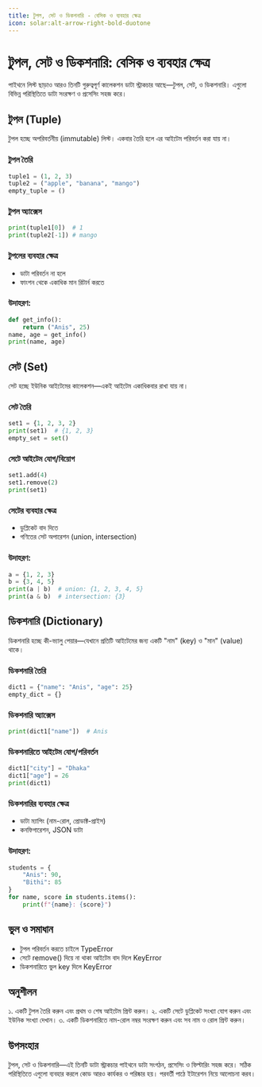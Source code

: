 ```yaml
---
title: টুপল, সেট ও ডিকশনারি - বেসিক ও ব্যবহার ক্ষেত্র
icon: solar:alt-arrow-right-bold-duotone
---
```


# টুপল, সেট ও ডিকশনারি: বেসিক ও ব্যবহার ক্ষেত্র

পাইথনে লিস্ট ছাড়াও আরও তিনটি গুরুত্বপূর্ণ কালেকশন ডাটা স্ট্রাকচার আছে—টুপল, সেট, ও ডিকশনারি। এগুলো বিভিন্ন পরিস্থিতিতে ডাটা সংরক্ষণ ও প্রসেসিং সহজ করে।

## টুপল (Tuple)

টুপল হচ্ছে অপরিবর্তনীয় (immutable) লিস্ট। একবার তৈরি হলে এর আইটেম পরিবর্তন করা যায় না।

### টুপল তৈরি
```python
tuple1 = (1, 2, 3)
tuple2 = ("apple", "banana", "mango")
empty_tuple = ()
```

### টুপল অ্যাক্সেস
```python
print(tuple1[0])  # 1
print(tuple2[-1]) # mango
```

### টুপলের ব্যবহার ক্ষেত্র
- ডাটা পরিবর্তন না হলে
- ফাংশন থেকে একাধিক মান রিটার্ন করতে

### উদাহরণ:
```python
def get_info():
    return ("Anis", 25)
name, age = get_info()
print(name, age)
```

## সেট (Set)

সেট হচ্ছে ইউনিক আইটেমের কালেকশন—একই আইটেম একাধিকবার রাখা যায় না।

### সেট তৈরি
```python
set1 = {1, 2, 3, 2}
print(set1)  # {1, 2, 3}
empty_set = set()
```

### সেটে আইটেম যোগ/বিয়োগ
```python
set1.add(4)
set1.remove(2)
print(set1)
```

### সেটের ব্যবহার ক্ষেত্র
- ডুপ্লিকেট বাদ দিতে
- গণিতের সেট অপারেশন (union, intersection)

### উদাহরণ:
```python
a = {1, 2, 3}
b = {3, 4, 5}
print(a | b)  # union: {1, 2, 3, 4, 5}
print(a & b)  # intersection: {3}
```

## ডিকশনারি (Dictionary)

ডিকশনারি হচ্ছে কী-ভ্যালু পেয়ার—যেখানে প্রতিটি আইটেমের জন্য একটি "নাম" (key) ও "মান" (value) থাকে।

### ডিকশনারি তৈরি
```python
dict1 = {"name": "Anis", "age": 25}
empty_dict = {}
```

### ডিকশনারি অ্যাক্সেস
```python
print(dict1["name"])  # Anis
```

### ডিকশনারিতে আইটেম যোগ/পরিবর্তন
```python
dict1["city"] = "Dhaka"
dict1["age"] = 26
print(dict1)
```

### ডিকশনারির ব্যবহার ক্ষেত্র
- ডাটা ম্যাপিং (নাম-রোল, প্রোডাক্ট-প্রাইস)
- কনফিগারেশন, JSON ডাটা

### উদাহরণ:
```python
students = {
    "Anis": 90,
    "Bithi": 85
}
for name, score in students.items():
    print(f"{name}: {score}")
```

## ভুল ও সমাধান

- টুপল পরিবর্তন করতে চাইলে TypeError
- সেটে remove() দিয়ে না থাকা আইটেম বাদ দিলে KeyError
- ডিকশনারিতে ভুল key দিলে KeyError

## অনুশীলন

১. একটি টুপল তৈরি করুন এবং প্রথম ও শেষ আইটেম প্রিন্ট করুন।
২. একটি সেটে ডুপ্লিকেট সংখ্যা যোগ করুন এবং ইউনিক সংখ্যা দেখান।
৩. একটি ডিকশনারিতে নাম-রোল নম্বর সংরক্ষণ করুন এবং সব নাম ও রোল প্রিন্ট করুন।

## উপসংহার

টুপল, সেট ও ডিকশনারি—এই তিনটি ডাটা স্ট্রাকচার পাইথনে ডাটা সংগঠন, প্রসেসিং ও ফিল্টারিং সহজ করে। সঠিক পরিস্থিতিতে এগুলো ব্যবহার করলে কোড আরও কার্যকর ও পরিষ্কার হয়। পরবর্তী পাঠে ইটারেশন নিয়ে আলোচনা করব।
